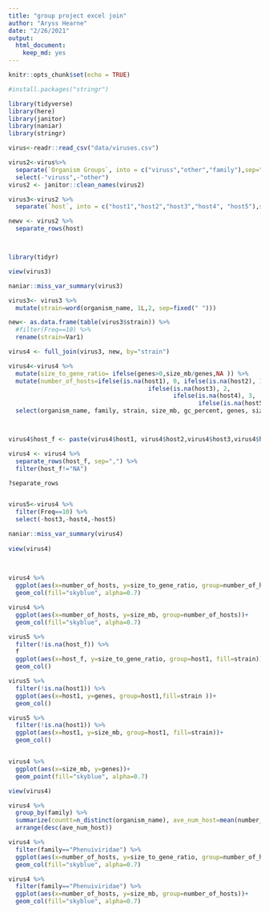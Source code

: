 ```yaml
---
title: "group project excel join"
author: "Aryss Hearne"
date: "2/26/2021"
output: 
  html_document: 
    keep_md: yes
---
```


```r
knitr::opts_chunk$set(echo = TRUE)
```

```r
#install.packages("stringr")
```


```r
library(tidyverse)
library(here)
library(janitor)
library(naniar)
library(stringr)
```

```r

virus<-readr::read_csv("data/viruses.csv")
```


```r
virus2<-virus%>%
  separate(`Organism Groups`, into = c("viruss","other","family"),sep=";") %>% 
  select(-"viruss",-"other")
virus2 <- janitor::clean_names(virus2)

```


```r

virus3<-virus2 %>% 
  separate(`host`, into = c("host1","host2","host3","host4", "host5"),sep=",")

newv <- virus2 %>% 
  separate_rows(host)



library(tidyr)

view(virus3)

naniar::miss_var_summary(virus3)

```


```r
virus3<- virus3 %>%
  mutate(strain=word(organism_name, 1L,2, sep=fixed(" ")))

new<- as.data.frame(table(virus3$strain)) %>% 
  #filter(Freq==10) %>% 
  rename(strain=Var1)

virus4 <- full_join(virus3, new, by="strain")

virus4<-virus4 %>%
  mutate(size_to_gene_ratio= ifelse(genes>0,size_mb/genes,NA )) %>% 
  mutate(number_of_hosts=ifelse(is.na(host1), 0, ifelse(is.na(host2), 1, 
                                       ifelse(is.na(host3), 2,
                                              ifelse(is.na(host4), 3, 
                                                     ifelse(is.na(host5), 4, 5)))))) %>% 
  select(organism_name, family, strain, size_mb, gc_percent, genes, size_to_gene_ratio, number_of_hosts, host1, host2, host3, host4, host5, Freq) 



virus4$host_f <- paste(virus4$host1, virus4$host2,virus4$host3,virus4$host4,virus4$host5, sep=",")

virus4 <- virus4 %>% 
  separate_rows(host_f, sep=",") %>% 
  filter(host_f!="NA")

?separate_rows


virus5<-virus4 %>% 
  filter(Freq==10) %>% 
  select(-host3,-host4,-host5)

naniar::miss_var_summary(virus4)
  
view(virus4)
  
          

```



```r
virus4 %>% 
  ggplot(aes(x=number_of_hosts, y=size_to_gene_ratio, group=number_of_hosts))+
  geom_col(fill="skyblue", alpha=0.7)

virus4 %>% 
  ggplot(aes(x=number_of_hosts, y=size_mb, group=number_of_hosts))+
  geom_col(fill="skyblue", alpha=0.7)

virus5 %>% 
  filter(!is.na(host_f)) %>% 
  f
  ggplot(aes(x=host_f, y=size_to_gene_ratio, group=host1, fill=strain))+
  geom_col()

virus5 %>% 
  filter(!is.na(host1)) %>% 
  ggplot(aes(x=host1, y=genes, group=host1,fill=strain ))+
  geom_col()

virus5 %>% 
  filter(!is.na(host1)) %>% 
  ggplot(aes(x=host1, y=size_mb, group=host1, fill=strain))+
  geom_col()


virus4 %>% 
  ggplot(aes(x=size_mb, y=genes))+
  geom_point(fill="skyblue", alpha=0.7)

view(virus4)

```





```r
virus4 %>% 
  group_by(family) %>% 
  summarize(countt=n_distinct(organism_name), ave_num_host=mean(number_of_hosts)) %>% 
  arrange(desc(ave_num_host))


```



```r

virus4 %>% 
  filter(family=="Phenuiviridae") %>% 
  ggplot(aes(x=number_of_hosts, y=size_to_gene_ratio, group=number_of_hosts))+
  geom_col(fill="skyblue", alpha=0.7)

virus4 %>% 
  filter(family=="Phenuiviridae") %>% 
  ggplot(aes(x=number_of_hosts, y=size_mb, group=number_of_hosts))+
  geom_col(fill="skyblue", alpha=0.7)
  
 

```













